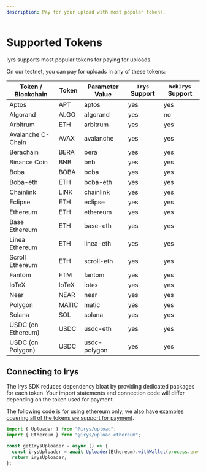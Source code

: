```yaml
---
description: Pay for your upload with most popular tokens.
---
```


# Supported Tokens

Iyrs supports most popular tokens for paying for uploads.

On our testnet, you can pay for uploads in any of these tokens:

| Token / Blockchain | Token | Parameter Value | `Irys` Support | `WebIrys` Support |
| ------------------ | ----- | --------------- | -------------- | ----------------- |
| Aptos              | APT   | aptos           | yes            | yes               |
| Algorand           | ALGO  | algorand        | yes            | no                |
| Arbitrum           | ETH   | arbitrum        | yes            | yes               |
| Avalanche C-Chain  | AVAX  | avalanche       | yes            | yes               |
| Berachain          | BERA  | bera            | yes            | yes               |
| Binance Coin       | BNB   | bnb             | yes            | yes               |
| Boba               | BOBA  | boba            | yes            | yes               |
| Boba-eth           | ETH   | boba-eth        | yes            | yes               |
| Chainlink          | LINK  | chainlink       | yes            | yes               |
| Eclipse            | ETH   | eclipse         | yes            | yes               |
| Ethereum           | ETH   | ethereum        | yes            | yes               |
| Base Ethereum      | ETH   | base-eth        | yes            | yes               |
| Linea Ethereum     | ETH   | linea-eth       | yes            | yes               |
| Scroll Ethereum    | ETH   | scroll-eth      | yes            | yes               |
| Fantom             | FTM   | fantom          | yes            | yes               |
| IoTeX              | IoTeX | iotex           | yes            | yes               |
| Near               | NEAR  | near            | yes            | yes               |
| Polygon            | MATIC | matic           | yes            | yes               |
| Solana             | SOL   | solana          | yes            | yes               |
| USDC (on Ethereum) | USDC  | usdc-eth        | yes            | yes               |
| USDC (on Polygon)  | USDC  | usdc-polygon    | yes            | yes               |


## Connecting to Irys

The Irys SDK reduces dependency bloat by providing dedicated packages for each token. Your import statements and connection code will differ depending on the token used for payment.

The following code is for using ethereum only, we [also have examples covering all of the tokens we support for payment](/build/d/sdk/setup). 

```ts
import { Uploader } from "@irys/upload";
import { Ethereum } from "@irys/upload-ethereum";

const getIrysUploader = async () => {
  const irysUploader = await Uploader(Ethereum).withWallet(process.env.PRIVATE_KEY);
  return irysUploader;
};
```